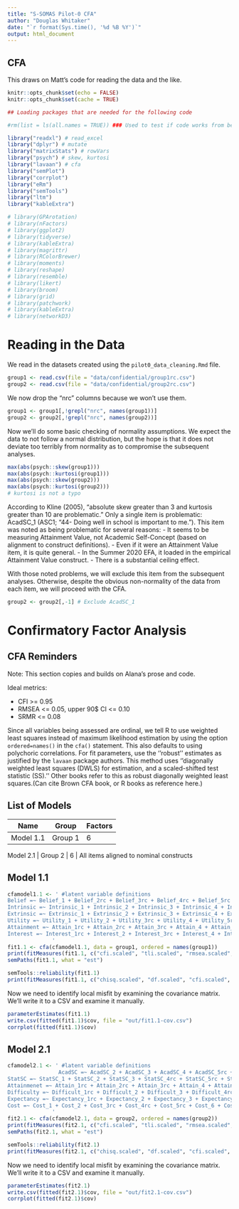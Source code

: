 ```yaml
---
title: "S-SOMAS Pilot-0 CFA"
author: "Douglas Whitaker"
date: "`r format(Sys.time(), '%d %B %Y')`"
output: html_document
---
```


## CFA

This draws on Matt's code for reading the data and the like. 

```r
knitr::opts_chunk$set(echo = FALSE)
knitr::opts_chunk$set(cache = TRUE)

```

```r
## Loading packages that are needed for the following code

#rm(list = ls(all.names = TRUE)) ### Used to test if code works from beginning without having to knit

library("readxl") # read_excel
library("dplyr") # mutate
library("matrixStats") # rowVars
library("psych") # skew, kurtosi
library("lavaan") # cfa
library("semPlot") 
library("corrplot")
library("eRm")
library("semTools")
library("ltm")
library("kableExtra")

# library(GPArotation)
# library(nFactors)
# library(ggplot2)
# library(tidyverse)
# library(kableExtra)
# library(magrittr)
# library(RColorBrewer)
# library(moments)
# library(reshape)
# library(resemble)
# library(likert)
# library(broom)
# library(grid)
# library(patchwork)
# library(kableExtra)
# library(networkD3)

```

# Reading in the Data

We read in the datasets created using the `pilot0_data_cleaning.Rmd` file. 

```r
group1 <- read.csv(file = "data/confidential/group1rc.csv")
group2 <- read.csv(file = "data/confidential/group2rc.csv")

```


We now drop the "nrc" columns because we won't use them.

```r
group1 <- group1[,!grepl("nrc", names(group1))]
group2 <- group2[,!grepl("nrc", names(group2))]
```

Now we'll do some basic checking of normality assumptions. We expect the data to not follow a normal distribution, but the hope is that it does not deviate too terribly from normality as to compromise the subsequent analyses.

```r
max(abs(psych::skew(group1)))
max(abs(psych::kurtosi(group1)))
max(abs(psych::skew(group2)))
max(abs(psych::kurtosi(group2)))
# kurtosi is not a typo
```

According to Kline (2005), "absolute skew greater than 3 and kurtosis greater than 10 are problematic." Only a single item is problematic: AcadSC_1 (ASC1; "44- Doing well in school is important to me."). This item was noted as being problematic for several reasons:
- It seems to be measuring Attainment Value, not Academic Self-Concept (based on alignment to construct definitions).
- Even if it were an Attainment Value item, it is quite general.
- In the Summer 2020 EFA, it loaded in the empirical Attainment Value construct.
- There is a substantial ceiling effect. 

With those noted problems, we will exclude this item from the subsequent analyses. Otherwise, despite the obvious non-normality of the data from each item, we will proceed with the CFA. 

```r
group2 <- group2[,-1] # Exclude AcadSC_1
```

# Confirmatory Factor Analysis

## CFA Reminders

Note: This section copies and builds on Alana's prose and code.

Ideal metrics:

* CFI >= 0.95
* RMSEA <= 0.05, upper 90$ CI <= 0.10
* SRMR <= 0.08

Since all variables being assessed are ordinal, we tell R to use weighted least squares instead of maximum likelihood estimation by using the option `ordered=names()` in the `cfa()` statement. This also defaults to using polychoric correlations. For fit parameters, use the ''robust'' estimates as justified by the `lavaan` package authors. This method uses ''diagonally weighted least squares (DWLS) for estimation, and a scaled-shifted test statistic (SS).'' Other books refer to this as robust diagonally weighted least squares.(Can cite Brown CFA book, or R books as reference here.)

## List of Models

 Name | Group | Factors | Description  
 --- | --- | ---
Model 1.1 | Group 1 | 6 | All items aligned to nominal constructs 
<!--Model 1.2 | Group 1 | 5 | Retained items aligned to constructs after EFA review 
Model 1.3 | Group 1 | 5 | Model 1.2 but dropping Extrinsic_2 from UtilityCareer
Model 1.4 | Group 1 | 5+1 | Model 1.3 but creating a HOF for Utility
Model 1.5 | Group 1 | 5+1+1 | Model 1.4 but creating a HOF for Values-->
Model 2.1 | Group 2 | 6 | All items aligned to nominal constructs 
<!--Model 2.2 | Group 2 | 5 | Retained items aligned to constructs after EFA review -->



## Model 1.1

```r
cfamodel1.1 <- ' #latent variable definitions
Belief =~ Belief_1 + Belief_2rc + Belief_3rc + Belief_4rc + Belief_5rc + Belief_6 + Belief_7 + Belief_8 + Belief_9 + Belief_10rc 
Intrinsic =~ Intrinsic_1 + Intrinsic_2 + Intrinsic_3 + Intrinsic_4 + Intrinsic_5 + Intrinsic_6 + Intrinsic_7
Extrinsic =~ Extrinsic_1 + Extrinsic_2 + Extrinsic_3 + Extrinsic_4 + Extrinsic_5 + Extrinsic_6 + Extrinsic_7 + Extrinsic_8 
Utility =~ Utility_1 + Utility_2 + Utility_3rc + Utility_4 + Utility_5rc + Utility_6 + Utility_7 + Utility_8rc 
Attainment =~ Attain_1rc + Attain_2rc + Attain_3rc + Attain_4 + Attain_5 + Attain_6 + Attain_7    
Interest =~ Interest_1rc + Interest_2 + Interest_3rc + Interest_4 + Interest_5 + Interest_6 + Interest_7rc + Interest_8rc + Interest_9  
              '
fit1.1 <- cfa(cfamodel1.1, data = group1, ordered = names(group1))
print(fitMeasures(fit1.1, c("cfi.scaled", "tli.scaled", "rmsea.scaled", "rmsea.ci.upper.scaled", "srmr")))
semPaths(fit1.1, what = "est")
```

```r
semTools::reliability(fit1.1)
print(fitMeasures(fit1.1, c("chisq.scaled", "df.scaled", "cfi.scaled", "tli.scaled", "srmr", "rmsea.scaled", "rmsea.ci.upper.scaled")))

```



Now we need to identify local misfit by examining the covariance matrix. We'll write it to a CSV and examine it manually.

```r
parameterEstimates(fit1.1)
write.csv(fitted(fit1.1)$cov, file = "out/fit1.1-cov.csv")
corrplot(fitted(fit1.1)$cov)

```

<!--
## Model 1.2

```r
cfamodel1.2 <- ' #latent variable definitions
Extrinsic =~ Extrinsic_6 + Extrinsic_7 + Extrinsic_8 
UtilityCareer =~ Utility_1 + Utility_2 + Utility_3rc + Utility_8rc + Extrinsic_2 + Extrinsic_4 + Extrinsic_5
UtilityPersonal =~ Utility_4 + Utility_5rc + Utility_6 + Utility_7 + Intrinsic_3 + Intrinsic_7
Attainment =~ Attain_5 + Attain_6 + Attain_7    
Interest =~ Interest_1rc + Interest_2 + Interest_3rc + Interest_4 + Interest_5 + Interest_7rc + Interest_8rc + Interest_9 + Attain_2rc

              '
fit1.2 <- cfa(cfamodel1.2, data = group1, ordered = names(group1))
print(fitMeasures(fit1.2, c("cfi.scaled", "tli.scaled", "rmsea.scaled", "rmsea.ci.upper.scaled", "srmr")))
semPaths(fit1.2, what = "est")
```

Now we need to identify local misfit by examining the covariance matrix. We'll write it to a CSV and examine it manually.

```r
parameterEstimates(fit1.2)
write.csv(fitted(fit1.2)$cov, file = "out/fit1.2-cov.csv")
corrplot(fitted(fit1.2)$cov)

```

## Model 1.3

Noting the large p-value and the observed lack of correlation with other items, we remove Extrinsic_2 (E2, "46- I need to know statistics because it is required of me.")

```r
cfamodel1.3 <- ' #latent variable definitions
Extrinsic =~ Extrinsic_6 + Extrinsic_7 + Extrinsic_8 
UtilityCareer =~ Utility_1 + Utility_2 + Utility_3rc + Utility_8rc + Extrinsic_4 + Extrinsic_5
UtilityPersonal =~ Utility_4 + Utility_5rc + Utility_6 + Utility_7 + Intrinsic_3 + Intrinsic_7
Attainment =~ Attain_5 + Attain_6 + Attain_7    
Interest =~ Interest_1rc + Interest_2 + Interest_3rc + Interest_4 + Interest_5 + Interest_7rc + Interest_8rc + Interest_9 + Attain_2rc

              '
fit1.3 <- cfa(cfamodel1.3, data = group1, ordered = names(group1))
print(fitMeasures(fit1.3, c("cfi.scaled", "tli.scaled", "rmsea.scaled", "rmsea.ci.upper.scaled", "srmr")))
semPaths(fit1.3, what = "est")
```

Now we need to identify local misfit by examining the covariance matrix. We'll write it to a CSV and examine it manually.

```r
parameterEstimates(fit1.3)
write.csv(fitted(fit1.3)$cov, file = "out/fit1.3-cov.csv")
corrplot(fitted(fit1.3)$cov)

```


## Model 1.4

Noting the strong correlations among different utility value items, we introduce a higher-order factor (Utility) that is supported by theory.

```r
cfamodel1.4 <- ' #latent variable definitions
Extrinsic =~ Extrinsic_6 + Extrinsic_7 + Extrinsic_8 
UtilityCareer =~ Utility_1 + Utility_2 + Utility_3rc + Utility_8rc + Extrinsic_4 + Extrinsic_5
UtilityPersonal =~ Utility_4 + Utility_5rc + Utility_6 + Utility_7 + Intrinsic_3 + Intrinsic_7
Attainment =~ Attain_5 + Attain_6 + Attain_7    
Interest =~ Interest_1rc + Interest_2 + Interest_3rc + Interest_4 + Interest_5 + Interest_7rc + Interest_8rc + Interest_9 + Attain_2rc
Utility =~ UtilityCareer + UtilityPersonal
              '
fit1.4 <- cfa(cfamodel1.4, data = group1, ordered = names(group1))
print(fitMeasures(fit1.4, c("cfi.scaled", "tli.scaled", "rmsea.scaled", "rmsea.ci.upper.scaled", "srmr")))
semPaths(fit1.4, what = "est")
```

Now we need to identify local misfit by examining the covariance matrix. We'll write it to a CSV and examine it manually.

```r
parameterEstimates(fit1.4)
write.csv(fitted(fit1.4)$cov, file = "out/fit1.4-cov.csv")
corrplot(fitted(fit1.4)$cov)

```

## Model 1.5

We introduce further higher-order factors for Values based on theory.

```r
cfamodel1.5 <- ' #latent variable definitions
Extrinsic =~ Extrinsic_6 + Extrinsic_7 + Extrinsic_8 
UtilityCareer =~ Utility_1 + Utility_2 + Utility_3rc + Utility_8rc + Extrinsic_4 + Extrinsic_5
UtilityPersonal =~ Utility_4 + Utility_5rc + Utility_6 + Utility_7 + Intrinsic_3 + Intrinsic_7
Attainment =~ Attain_5 + Attain_6 + Attain_7    
Interest =~ Interest_1rc + Interest_2 + Interest_3rc + Interest_4 + Interest_5 + Interest_7rc + Interest_8rc + Interest_9 + Attain_2rc
Utility =~ UtilityCareer + UtilityPersonal
Values =~ Utility + Interest + Attainment
              '
fit1.5 <- cfa(cfamodel1.5, data = group1, ordered = names(group1))
print(fitMeasures(fit1.5, c("cfi.scaled", "tli.scaled", "rmsea.scaled", "rmsea.ci.upper.scaled", "srmr")))
semPaths(fit1.5, what = "est")
```

Now we need to identify local misfit by examining the covariance matrix. We'll write it to a CSV and examine it manually.

```r
parameterEstimates(fit1.5)
write.csv(fitted(fit1.5)$cov, file = "out/fit1.5-cov.csv")
corrplot(fitted(fit1.5)$cov)

```

-->

## Model 2.1

```r
cfamodel2.1 <- ' #latent variable definitions
                AcadSC =~ AcadSC_2 + AcadSC_3 + AcadSC_4 + AcadSC_5rc + AcadSC_6 + AcadSC_7rc + AcadSC_8rc + AcadSC_9rc
StatSC =~ StatSC_1 + StatSC_2 + StatSC_3 + StatSC_4rc + StatSC_5rc + StatSC_6 + StatSC_7rc + StatSC_8rc + StatSC_9rc
Attainmenet =~ Attain_1rc + Attain_2rc + Attain_3rc + Attain_4 + Attain_5 + Attain_6 + Attain_7
Difficulty =~ Difficult_1rc + Difficult_2 + Difficult_3 + Difficult_4rc + Difficult_5 + Difficult_6rc + Difficult_7rc
Expectancy =~ Expectancy_1rc + Expectancy_2 + Expectancy_3 + Expectancy_4 + Expectancy_5 + Expectancy_6rc + Expectancy_7 + Expectancy_8 + Expectancy_9 + Expectancy_10 + Expectancy_11rc 
Cost =~ Cost_1 + Cost_2 + Cost_3rc + Cost_4rc + Cost_5rc + Cost_6 + Cost_7rc
              '
fit2.1 <- cfa(cfamodel2.1, data = group2, ordered = names(group2))
print(fitMeasures(fit2.1, c("cfi.scaled", "tli.scaled", "rmsea.scaled", "rmsea.ci.upper.scaled", "srmr")))
semPaths(fit2.1, what = "est")
```

```r
semTools::reliability(fit2.1)
print(fitMeasures(fit2.1, c("chisq.scaled", "df.scaled", "cfi.scaled", "tli.scaled", "srmr", "rmsea.scaled", "rmsea.ci.upper.scaled")))

```

Now we need to identify local misfit by examining the covariance matrix. We'll write it to a CSV and examine it manually.

```r
parameterEstimates(fit2.1)
write.csv(fitted(fit2.1)$cov, file = "out/fit2.1-cov.csv")
corrplot(fitted(fit2.1)$cov)

```

<!--## Model 2.2

```r
cfamodel2.2 <- ' #latent variable definitions
                AcadSC =~ AcadSC_3 + AcadSC_5rc + AcadSC_7rc + AcadSC_9rc + StatSC_9rc
Attainmenet =~ Attain_5 + Attain_6 + Attain_7
Difficulty =~ Difficult_1rc + Difficult_2 + Difficult_3 + Difficult_6rc + Difficult_7rc + Expectancy_1rc + Cost_7rc
Expectancy =~ + Expectancy_2 + Expectancy_3 + Expectancy_4 + Expectancy_5 + Expectancy_8 + Expectancy_9 + Expectancy_10 + AcadSC_2 + StatSC_1 + StatSC_6
Cost =~ Cost_1 + Cost_2 + Cost_3rc + Cost_4rc + Cost_6 + Attain_4
              '
fit2.2 <- cfa(cfamodel2.2, data = group2, ordered = names(group2))
print(fitMeasures(fit2.2, c("cfi.scaled", "tli.scaled", "rmsea.scaled", "rmsea.ci.upper.scaled", "srmr")))
semPaths(fit2.2, what = "est") 
```

Now we need to identify local misfit by examining the covariance matrix. We'll write it to a CSV and examine it manually.

```r
parameterEstimates(fit2.2)
write.csv(fitted(fit2.2)$cov, file = "out/fit2.2-cov.csv")
corrplot(fitted(fit2.2)$cov)

```
-->


